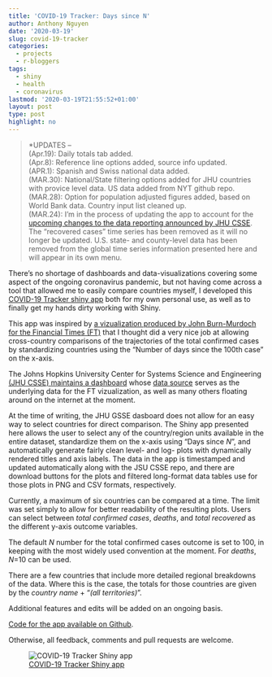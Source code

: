 ```yaml
---
title: 'COVID-19 Tracker: Days since N'
author: Anthony Nguyen
date: '2020-03-19'
slug: covid-19-tracker
categories:
  - projects
  - r-bloggers
tags:
  - shiny
  - health
  - coronavirus
lastmod: '2020-03-19T21:55:52+01:00'
layout: post
type: post
highlight: no
---
```

> *UPDATES --  
(Apr.19): Daily totals tab added.      
(Apr.8): Reference line options added, source info updated.    
(APR.1): Spanish and Swiss national data added.      
(MAR.30): National/State filtering options added for JHU countries with provice level data. US data added from NYT github repo.  
(MAR.28): Option for population adjusted figures added, based on World Bank data. Country input list cleaned up.   
(MAR.24): I'm in the process of updating the app to account for the [upcoming changes to the data reporting announced by JHU CSSE](https://github.com/CSSEGISandData/COVID-19/issues/1250). The "recovered cases" time series has been removed as it will no longer be updated. U.S. state- and county-level data has been removed from the global time series information presented here and will appear in its own menu.   
  
There's no shortage of dashboards and data-visualizations covering some aspect of the ongoing coronavirus pandemic, but not having come across a tool that allowed me to easily compare countries myself, I developed this [COVID-19 Tracker shiny app](https://mentalbreaks.shinyapps.io/covid19/) both for my own personal use, as well as to finally get my hands dirty working with Shiny.

This app was inspired by [a vizualization produced by John Burn-Murdoch for the Financial Times (FT)](https://twitter.com/jburnmurdoch/status/1237737352879112194) that I thought did a very nice job at allowing cross-country comparisons of the trajectories of the total confirmed cases by standardizing countries using the "Number of days since the 100th case" on the x-axis.

The Johns Hopkins University Center for Systems Science and Engineering [(JHU CSSE) maintains a dashboard](https://coronavirus.jhu.edu/map.html) whose [data source](https://github.com/CSSEGISandData/COVID-19) serves as the underlying data for the FT vizualization, as well as many others floating around on the internet at the moment. 

At the time of writing, the JHU GSSE dasboard does not allow for an easy way to select countries for direct comparison. The Shiny app presented here allows the user to select any of the country/region units available in the entire dataset, standardize them on the x-axis using "Days since *N*", and automatically generate fairly clean level- and log- plots with dynamically rendered titles and axis labels. The data in the app is timestamped and updated automatically along with the JSU CSSE repo, and there are download buttons for the plots and filtered long-format data tables use for those plots in PNG and CSV formats, respectively. 

Currently, a maximum of six countries can be compared at a time. The limit was set simply to allow for better readability of the resulting plots. Users can select between *total confirmed cases*, *deaths*, and *total recovered* as the different y-axis outcome variables. 

The default *N* number for the total confirmed cases outcome is set to 100, in keeping with the most widely used convention at the moment. For *deaths*, *N*=10 can be used.  
 
There are a few countries that include more detailed regional breakdowns of the data. Where this is the case, the totals for those countries are given by the *country name* + "*(all territories)*".

Additional features and edits will be added on an ongoing basis.   
  
[Code for the app available on Github](https://github.com/anguyen1210/covid19-tracker). 

Otherwise, all feedback, comments and pull requests are welcome.

![[COVID-19 Tracker Shiny app](https://mentalbreaks.shinyapps.io/covid19/)](/posts/2020-03-19-covid-19-tracker_files/p_log10.png)
